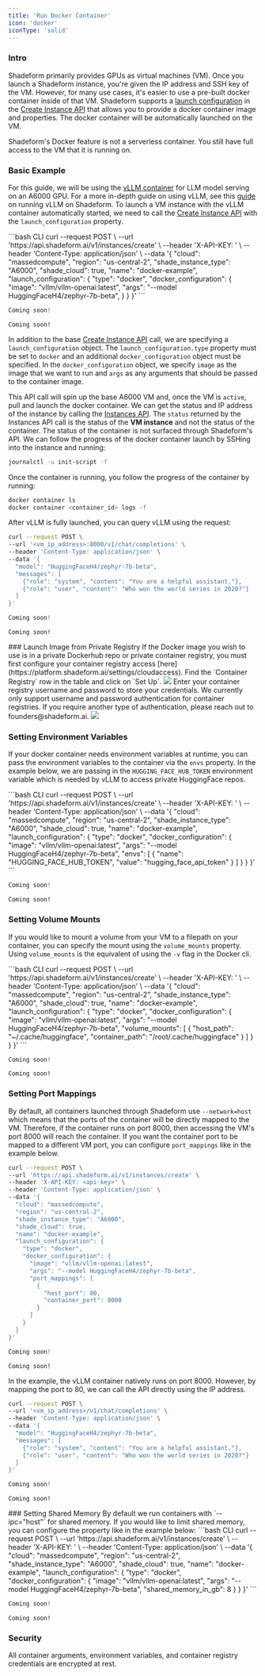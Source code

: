 ```yaml
---
title: 'Run Docker Container'
icon: 'docker'
iconType: 'solid'
---
```

### Intro
Shadeform primarily provides GPUs as virtual machines (VM).
Once you launch a Shadeform instance, you're given the IP address and SSH key of the VM.
However, for many use cases, it's easier to use a pre-built docker container inside of that VM.
Shadeform supports a [launch configuration](/getting-started/concepts#launch-configuration) in the [Create Instance API](/api-reference/instances/instances-create) that allows you to provide a docker container image and properties.
The docker container will be automatically launched on the VM.

<Note>
  Shadeform's Docker feature is not a serverless container. You still have full access to the VM that it is running on.
</Note>

### Basic Example
For this guide, we will be using the [vLLM container](https://hub.docker.com/r/vllm/vllm-openai/tags) for LLM model serving on an A6000 GPU.
For a more in-depth guide on using vLLM, see this [guide](/guides/vllm) on running vLLM on Shadeform.
To launch a VM instance with the vLLM container automatically started, we need to call the [Create Instance API](/api-reference/instances/instances-create) with the `launch_configuration` property.

<CodeGroup>
  ```bash CLI
  curl --request POST \
  --url 'https://api.shadeform.ai/v1/instances/create' \
  --header 'X-API-KEY: <api-key>' \
  --header 'Content-Type: application/json' \
  --data '{
    "cloud": "massedcompute",
    "region": "us-central-2",
    "shade_instance_type": "A6000",
    "shade_cloud": true,
    "name": "docker-example",
    "launch_configuration": {
      "type": "docker",
      "docker_configuration": {
        "image": "vllm/vllm-openai:latest",
        "args": "--model HuggingFaceH4/zephyr-7b-beta",
      }
    }
  }'
  ```

  ```python Python
  Coming soon!
  ```

  ```golang Go
  Coming soon!
  ```
</CodeGroup>

In addition to the base [Create Instance API](/getting-started/quickstart#launching-the-instance) call, we are specifying a `launch_configuration` object.
The `launch_configuration.type` property must be set to `docker` and an additional `docker_configuration` object must be specified.
In the `docker_configuration` object, we specify `image` as the image that we want to run and `args` as any arguments that should be passed to the container image.

This API call will spin up the base A6000 VM and, once the VM is `active`, pull and launch the docker container. We can get the status and IP address of the instance by calling the [Instances API](/api-reference/instances/instances).
<Note>
  The `status` returned by the Instances API call is the status of the **VM instance** and not the status of the container. The status of the container is not surfaced through Shadeform's API.
</Note>
We can follow the progress of the docker container launch by SSHing into the instance and running:
```bash CLI
journalctl -u init-script -f
```
Once the container is running, you follow the progress of the container by running:
```bash CLI
docker container ls
docker container <container_id> logs -f
```
After vLLM is fully launched, you can query vLLM using the request:
<CodeGroup>
  ```bash CLI
  curl --request POST \
  --url '<vm_ip_address>:8000/v1/chat/completions' \
  --header 'Content-Type: application/json' \
  --data '{
    "model": "HuggingFaceH4/zephyr-7b-beta",
    "messages": [
      {"role": "system", "content": "You are a helpful assistant."},
      {"role": "user", "content": "Who won the world series in 2020?"}
    ]
  }'
  ```

  ```python Python
  Coming soon!
  ```

  ```golang Go
  Coming soon!
  ```
</CodeGroup>
### Launch Image from Private Registry
If the Docker image you wish to use is in a private Dockerhub repo or private container registry, you must first configure your container registry access [here](https://platform.shadeform.ai/settings/cloudaccess).
Find the `Container Registry` row in the table and click on `Set Up`.
<img src="/images/cloudaccess.png"></img>
Enter your container registry username and password to store your credentials.
<Note>
  We currently only support username and password authentication for container registries. If you require another type of authentication, please reach out to founders@shadeform.ai.
</Note>
<img src="/images/dockersetup.png"></img>

### Setting Environment Variables
If your docker container needs environment variables at runtime, you can pass the environment variables to the container via the `envs` property.
In the example below, we are passing in the `HUGGING_FACE_HUB_TOKEN` environment variable which is needed by vLLM to access private HuggingFace repos.

<CodeGroup>
  ```bash CLI
  curl --request POST \
  --url 'https://api.shadeform.ai/v1/instances/create' \
  --header 'X-API-KEY: <api-key>' \
  --header 'Content-Type: application/json' \
  --data '{
    "cloud": "massedcompute",
    "region": "us-central-2",
    "shade_instance_type": "A6000",
    "shade_cloud": true,
    "name": "docker-example",
    "launch_configuration": {
      "type": "docker",
      "docker_configuration": {
        "image": "vllm/vllm-openai:latest",
        "args": "--model HuggingFaceH4/zephyr-7b-beta",
        "envs": [
          {
            "name": "HUGGING_FACE_HUB_TOKEN",
            "value": "hugging_face_api_token"
          }
        ]
      }
    }
  }'
  ```

  ```python Python
  Coming soon!
  ```

  ```golang Go
  Coming soon!
  ```
</CodeGroup>

### Setting Volume Mounts
If you would like to mount a volume from your VM to a filepath on your container, you can specify the mount using the `volume_mounts` property.
Using `volume_mounts` is the equivalent of using the `-v` flag in the Docker cli.

<CodeGroup>
  ```bash CLI
  curl --request POST \
  --url 'https://api.shadeform.ai/v1/instances/create' \
  --header 'X-API-KEY: <api-key>' \
  --header 'Content-Type: application/json' \
  --data '{
    "cloud": "massedcompute",
    "region": "us-central-2",
    "shade_instance_type": "A6000",
    "shade_cloud": true,
    "name": "docker-example",
    "launch_configuration": {
      "type": "docker",
      "docker_configuration": {
        "image": "vllm/vllm-openai:latest",
        "args": "--model HuggingFaceH4/zephyr-7b-beta",
        "volume_mounts": [
          {
            "host_path": "~/.cache/huggingface",
            "container_path": "/root/.cache/huggingface"
          }
        ]
      }
    }
  }'
  ```

  ```python Python
  Coming soon!
  ```

  ```golang Go
  Coming soon!
  ```
</CodeGroup>

### Setting Port Mappings
By default, all containers launched through Shadeform use `--network=host` which means that the ports of the container will be directly mapped to the VM.
Therefore, if the container runs on port 8000, then accessing the VM's port 8000 will reach the container.
If you want the container port to be mapped to a different VM port, you can configure `port_mappings` like in the example below.
<CodeGroup>
  ```bash CLI
  curl --request POST \
  --url 'https://api.shadeform.ai/v1/instances/create' \
  --header 'X-API-KEY: <api-key>' \
  --header 'Content-Type: application/json' \
  --data '{
    "cloud": "massedcompute",
    "region": "us-central-2",
    "shade_instance_type": "A6000",
    "shade_cloud": true,
    "name": "docker-example",
    "launch_configuration": {
      "type": "docker",
      "docker_configuration": {
        "image": "vllm/vllm-openai:latest",
        "args": "--model HuggingFaceH4/zephyr-7b-beta",
        "port_mappings": [
          {
            "host_port": 80,
            "container_port": 8000
          }
        ]
      }
    }
  }'
  ```

  ```python Python
  Coming soon!
  ```

  ```golang Go
  Coming soon!
  ```
</CodeGroup>

In the example, the vLLM container natively runs on port 8000. However, by mapping the port to 80, we can call the API directly using the IP address.
<CodeGroup>
  ```bash CLI
  curl --request POST \
  --url '<vm_ip_address>/v1/chat/completions' \
  --header 'Content-Type: application/json' \
  --data '{
    "model": "HuggingFaceH4/zephyr-7b-beta",
    "messages": [
      {"role": "system", "content": "You are a helpful assistant."},
      {"role": "user", "content": "Who won the world series in 2020?"}
    ]
  }'
  ```

  ```python Python
  Coming soon!
  ```

  ```golang Go
  Coming soon!
  ```
</CodeGroup>
### Setting Shared Memory
By default we run containers with `--ipc="host"` for shared memory. If you would like to limit shared memory, you can configure the property like in the example below:

<CodeGroup>
  ```bash CLI
  curl --request POST \
  --url 'https://api.shadeform.ai/v1/instances/create' \
  --header 'X-API-KEY: <api-key>' \
  --header 'Content-Type: application/json' \
  --data '{
    "cloud": "massedcompute",
    "region": "us-central-2",
    "shade_instance_type": "A6000",
    "shade_cloud": true,
    "name": "docker-example",
    "launch_configuration": {
      "type": "docker",
      "docker_configuration": {
        "image": "vllm/vllm-openai:latest",
        "args": "--model HuggingFaceH4/zephyr-7b-beta",
        "shared_memory_in_gb": 8
      }
    }
  }'
  ```

  ```python Python
  Coming soon!
  ```

  ```golang Go
  Coming soon!
  ```
</CodeGroup>

### Security
All container arguments, environment variables, and container registry credentials are encrypted at rest.